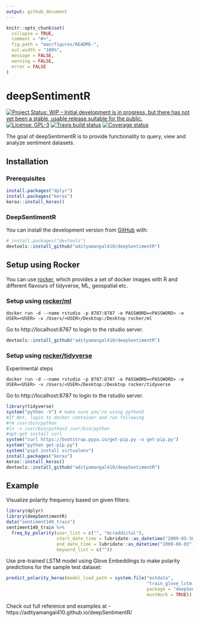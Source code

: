 ```yaml
---
output: github_document
---
```


<!-- README.md is generated from README.Rmd. Please edit that file -->

```r
knitr::opts_chunk$set(
  collapse = TRUE,
  comment = "#>",
  fig.path = "man/figures/README-",
  out.width = "100%",
  message = FALSE, 
  warning = FALSE,
  error = FALSE
)
```
# deepSentimentR

<!-- badges: start -->
[![Project Status: WIP – Initial development is in progress, but there has not yet been a stable, usable release suitable for the public.](https://www.repostatus.org/badges/latest/wip.svg)](https://www.repostatus.org/#wip) [![License: GPL-3](https://img.shields.io/badge/License-GPLv3-yellow.svg)](https://opensource.org/licenses/GPL-3.0) [![Travis build status](https://travis-ci.org/adityamangal410/deepSentimentR.svg?branch=master)](https://travis-ci.org/adityamangal410/deepSentimentR) [![Coverage status](https://codecov.io/gh/adityamangal410/deepSentimentR/branch/master/graph/badge.svg)](https://codecov.io/github/adityamangal410/deepSentimentR?branch=master)
<!-- badges: end -->

The goal of deepSentimentR is to provide functionality to query, view and analyze sentiment datasets. 

## Installation

<!--
You can install the released version of deepSentimentR from [CRAN](https://CRAN.R-project.org) with:

``` r
install.packages("deepSentimentR")
```
-->

### Prerequisites

``` r
install.packages("dplyr")
install.packages("keras")
keras::install_keras()
```

### DeepSentimentR

You can install the development version from [GitHub](https://github.com/) with:

``` r
# install.packages("devtools")
devtools::install_github("adityamangal410/deepSentimentR")
```

## Setup using Rocker

You can use [rocker](https://www.rocker-project.org/), which provides a set of docker images with R and different flavours of tidyverse, ML, geospatial etc. 

### Setup using [rocker/ml](https://hub.docker.com/r/rocker/ml)  

```
docker run -d --name rstudio -p 8787:8787 -e PASSWORD=<PASSWORD> -e USER=<USER> -v /Users/<USER>/Desktop:/Desktop rocker/ml
```

Go to http://localhost:8787 to login to the rstudio server.

``` r
devtools::install_github("adityamangal410/deepSentimentR")
```

### Setup using [rocker/tidyverse](https://hub.docker.com/r/rocker/tidyverse)  

Experimental steps  

```
docker run -d --name rstudio -p 8787:8787 -e PASSWORD=<PASSWORD> -e USER=<USER> -v /Users/<USER>/Desktop:/Desktop rocker/tidyverse
```

Go to http://localhost:8787 to login to the rstudio server.

``` r
library(tidyverse)
system("python -V") # make sure you're using python3
#If Not, login to docker container and run following
#rm /usr/bin/python
#ln -s /usr/bin/python3 /usr/bin/python
#apt-get install curl
system("curl https://bootstrap.pypa.io/get-pip.py -o get-pip.py")
system("python get-pip.py")
system("pip3 install virtualenv")
install.packages("keras")
keras::install_keras()
devtools::install_github("adityamangal410/deepSentimentR")
```


## Example

Visualize polarity frequency based on given filters:  

```r
library(dplyr)
library(deepSentimentR)
data("sentiment140_train")
sentiment140_train %>% 
  freq_by_polarity(user_list = c("", "mcraddictal"), 
                   start_date_time = lubridate::as_datetime("2009-05-30"),
                   end_date_time = lubridate::as_datetime("2009-06-03"),
                   keyword_list = c(""))
```

Use pre-trained LSTM model using Glove Embeddings to make polarity predictions for the sample test dataset:  

```r
predict_polarity_keras(model_load_path = system.file("extdata",
                                                     "train_glove_lstm.rds",
                                                     package = "deepSentimentR",
                                                     mustWork = TRUE))
```


Check out full reference and examples at - https://adityamangal410.github.io/deepSentimentR/
